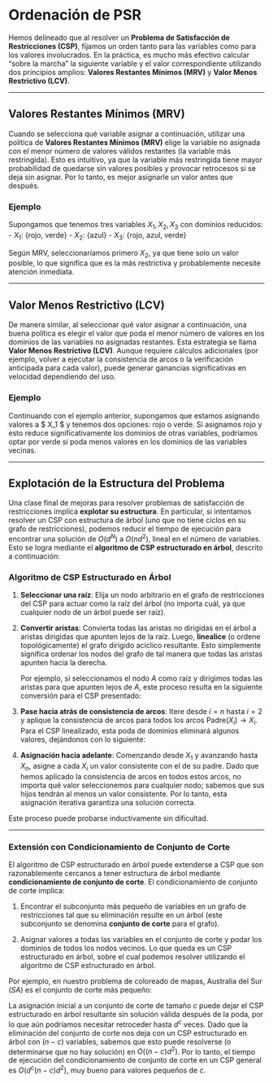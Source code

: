 # Ordenación de PSR

Hemos delineado que al resolver un **Problema de Satisfacción de Restricciones (CSP)**, fijamos un orden tanto para las variables como para los valores involucrados. En la práctica, es mucho más efectivo calcular "sobre la marcha" la siguiente variable y el valor correspondiente utilizando dos principios amplios: **Valores Restantes Mínimos (MRV)** y **Valor Menos Restrictivo (LCV)**.

---

## Valores Restantes Mínimos (MRV)

Cuando se selecciona qué variable asignar a continuación, utilizar una política de **Valores Restantes Mínimos (MRV)** elige la variable no asignada con el menor número de valores válidos restantes (la variable más restringida). Esto es intuitivo, ya que la variable más restringida tiene mayor probabilidad de quedarse sin valores posibles y provocar retrocesos si se deja sin asignar. Por lo tanto, es mejor asignarle un valor antes que después.

### Ejemplo

Supongamos que tenemos tres variables $X_1, X_2, X_3$ con dominios reducidos:
- $X_1$: {rojo, verde}
- $X_2$: {azul}
- $X_3$: {rojo, azul, verde}

Según MRV, seleccionaríamos primero $X_2$, ya que tiene solo un valor posible, lo que significa que es la más restrictiva y probablemente necesite atención inmediata.

---

## Valor Menos Restrictivo (LCV)

De manera similar, al seleccionar qué valor asignar a continuación, una buena política es elegir el valor que poda el menor número de valores en los dominios de las variables no asignadas restantes. Esta estrategia se llama **Valor Menos Restrictivo (LCV)**. Aunque requiere cálculos adicionales (por ejemplo, volver a ejecutar la consistencia de arcos o la verificación anticipada para cada valor), puede generar ganancias significativas en velocidad dependiendo del uso.

### Ejemplo

Continuando con el ejemplo anterior, supongamos que estamos asignando valores a $ X_1 $ y tenemos dos opciones: rojo o verde. Si asignamos rojo y esto reduce significativamente los dominios de otras variables, podríamos optar por verde si poda menos valores en los dominios de las variables vecinas.

---

## Explotación de la Estructura del Problema

Una clase final de mejoras para resolver problemas de satisfacción de restricciones implica **explotar su estructura**. En particular, si intentamos resolver un CSP con estructura de árbol (uno que no tiene ciclos en su grafo de restricciones), podemos reducir el tiempo de ejecución para encontrar una solución de $O(d^N)$ a $O(nd^2)$, lineal en el número de variables. Esto se logra mediante el **algoritmo de CSP estructurado en árbol**, descrito a continuación:

### Algoritmo de CSP Estructurado en Árbol

1. **Seleccionar una raíz**: Elija un nodo arbitrario en el grafo de restricciones del CSP para actuar como la raíz del árbol (no importa cuál, ya que cualquier nodo de un árbol puede ser raíz).
   
2. **Convertir aristas**: Convierta todas las aristas no dirigidas en el árbol a aristas dirigidas que apunten lejos de la raíz. Luego, **linealice** (o ordene topológicamente) el grafo dirigido acíclico resultante. Esto simplemente significa ordenar los nodos del grafo de tal manera que todas las aristas apunten hacia la derecha.

   Por ejemplo, si seleccionamos el nodo $A$ como raíz y dirigimos todas las aristas para que apunten lejos de $A$, este proceso resulta en la siguiente conversión para el CSP presentado:

3. **Pase hacia atrás de consistencia de arcos**: Itere desde $i = n$ hasta $i = 2$ y aplique la consistencia de arcos para todos los arcos $\text{Padre}(X_i) \rightarrow X_i$. Para el CSP linealizado, esta poda de dominios eliminará algunos valores, dejándonos con lo siguiente:

4. **Asignación hacia adelante**: Comenzando desde $X_1$ y avanzando hasta $X_n$, asigne a cada $X_i$ un valor consistente con el de su padre. Dado que hemos aplicado la consistencia de arcos en todos estos arcos, no importa qué valor seleccionemos para cualquier nodo; sabemos que sus hijos tendrán al menos un valor consistente. Por lo tanto, esta asignación iterativa garantiza una solución correcta.

Este proceso puede probarse inductivamente sin dificultad.

---

### Extensión con Condicionamiento de Conjunto de Corte

El algoritmo de CSP estructurado en árbol puede extenderse a CSP que son razonablemente cercanos a tener estructura de árbol mediante **condicionamiento de conjunto de corte**. El condicionamiento de conjunto de corte implica:

1. Encontrar el subconjunto más pequeño de variables en un grafo de restricciones tal que su eliminación resulte en un árbol (este subconjunto se denomina **conjunto de corte** para el grafo).
   
2. Asignar valores a todas las variables en el conjunto de corte y podar los dominios de todos los nodos vecinos. Lo que queda es un CSP estructurado en árbol, sobre el cual podemos resolver utilizando el algoritmo de CSP estructurado en árbol.

Por ejemplo, en nuestro problema de coloreado de mapas, Australia del Sur ($SA$) es el conjunto de corte más pequeño:

La asignación inicial a un conjunto de corte de tamaño $c$ puede dejar el CSP estructurado en árbol resultante sin solución válida después de la poda, por lo que aún podríamos necesitar retroceder hasta $d^c$ veces. Dado que la eliminación del conjunto de corte nos deja con un CSP estructurado en árbol con $(n - c)$ variables, sabemos que esto puede resolverse (o determinarse que no hay solución) en $O((n - c)d^2)$. Por lo tanto, el tiempo de ejecución del condicionamiento de conjunto de corte en un CSP general es $O(d^c(n-c)d^2)$, muy bueno para valores pequeños de $c$.
